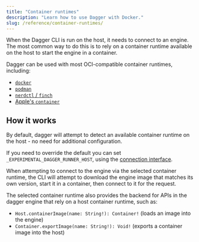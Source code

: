 ```yaml
---
title: "Container runtimes"
description: "Learn how to use Dagger with Docker."
slug: /reference/container-runtimes/
---
```


When the Dagger CLI is run on the host, it needs to connect to an engine. The
most common way to do this is to rely on a container runtime available on the
host to start the engine in a container.

Dagger can be used with most OCI-compatible container runtimes, including:

- [`docker`](./docker)
- [`podman`](./podman)
- [`nerdctl` / `finch`](./nerdctl)
- [Apple's `container`](./apple-container)

## How it works

By default, dagger will attempt to detect an available container runtime on the
host - no need for additional configuration.

If you need to override the default you can set `_EXPERIMENTAL_DAGGER_RUNNER_HOST`, using the [connection interface](../configuration/custom-runner.mdx#connection-interface).

When attempting to connect to the engine via the selected container runtime,
the CLI will attempt to download the engine image that matches its own
version, start it in a container, then connect to it for the request.

The selected container runtime also provides the backend for APIs in the dagger
engine that rely on a host container runtime, such as:

- `Host.containerImage(name: String!): Container!` (loads an image into the engine)
- `Container.exportImage(name: String!): Void!` (exports a container image into the host)
